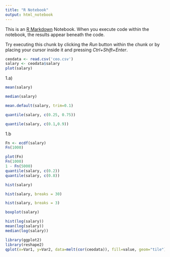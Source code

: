 ```yaml
---
title: "R Notebook"
output: html_notebook
---
```


This is an [R Markdown](http://rmarkdown.rstudio.com) Notebook. When you execute code within the notebook, the results appear beneath the code. 

Try executing this chunk by clicking the *Run* button within the chunk or by placing your cursor inside it and pressing *Ctrl+Shift+Enter*. 

```r
ceodata <- read.csv('ceo.csv')
salary <- ceodata$salary
plot(salary)
```

1.a)
```r
mean(salary)
```
```r
median(salary)
```

```r
mean.default(salary, trim=0.1)
```

```r
quantile(salary, c(0.25, 0.75))
```


```r
quantile(salary, c(0.1,0.9))
```

1.b
```r
Fn <- ecdf(salary)
Fn(1000)
```
```r
plot(Fn)
Fn(1000)
1 - Fn(5000)
quantile(salary, c(0.2))
quantile(salary, c(0.8))
```

```r
hist(salary)
```
```r
hist(salary, breaks = 30)
```
```r
hist(salary, breaks = 3)
```

```r
boxplot(salary)
```

```r
hist(log(salary))
mean(log(salary))
median(log(salary))
```


```r
library(ggplot2)
library(reshape2)
qplot(x=Var1, y=Var2, data=melt(cor(ceodata)), fill=value, geom="tile") + scale_fill_gradient(low = "white", high = "red")
```

